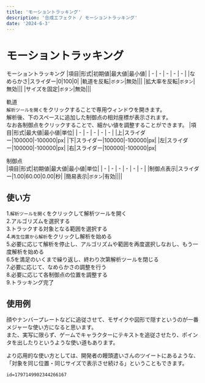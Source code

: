 ```yaml
---
title: 'モーショントラッキング'
description: '合成エフェクト / モーショントラッキング'
date: '2024-6-3'
---
```


# モーショントラッキング

モーショントラッキング
|項目|形式|初期値|最大値|最小値|
| - | - | - | - | - |
|なめらかさ|スライダー|0|100|0|
|軌道を反転|`ボタン`|無効|||
|拡大率を反転|`ボタン`|無効|||
|サイズを固定|`ボタン`|無効|||

軌道  
`解析ツールを開く`をクリックすることで専用ウィンドウを開きます。  
解析後、下のスペースに追加した制御点の相対座標が表示されます。  
なお各制御点をクリックすることで、細かい値を調整することができます。
|項目|形式|最大値|最小値|単位|
| - | - | - | - | - |
|上|スライダー|100000|-100000|px|
|下|スライダー|100000|-100000|px|
|左|スライダー|100000|-100000|px|
|右|スライダー|100000|-100000|px|

制御点  
|項目|形式|初期値|最大値|最小値|単位|
| - | - | - | - | - | - |
|制御点表示|スライダー|1.00|60.00|0.00|秒|
|簡易表示|`ボタン`|有効||||

## 使い方  
1.`解析ツールを開く`をクリックして解析ツールを開く  
2.アルゴリズムを選択する  
3.トラックする対象となる範囲を選択する  
4.`再生位置から解析`をクリックし解析を始める  
5.必要に応じて解析を停止し、アルゴリズムや範囲を再度選択しなおし、もう一度解析を始める  
6.5を満足のいくまで繰り返し、終わり次第解析ツールを閉じる  
7.必要に応じて、なめらかさの調整を行う  
8.必要に応じて各制御点の位置を調整する  
9.トラッキング完了  

## 使用例
顔やナンバープレートなどに追従させて、モザイクや図形で隠すというのが一番メジャーな使い方になると思います。  
また、実写に限らず、ゲームでキャラクターにテキストを追従させたり、ポインタを出したりというような使い道もあります。  

より応用的な使い方としては、開発者の饅頭遣いさんのツイートにあるような、「対象を同じ位置・同じサイズで表示させ続ける」ということもできます。  
```tweet
id=1797149902344266167
```
